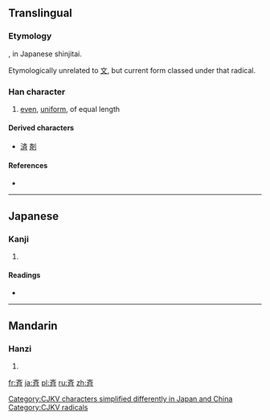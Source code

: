 {{also|齊|齐}}
==Translingual==
{{ja-forms|斉|[[齐]]|[[齊]]}}

===Etymology===
{{Han simp|齊}}, in Japanese shinjitai.

Etymologically unrelated to [[文]], but current form classed under that radical.

===Han character===
{{Han char|rn=67|rad=文|as=04|sn=8|four=|canj=卜大尸中 (YKSL)}}

# [[even]], [[uniform]], of equal length

====Derived characters====
* [[済]] [[剤]]

====References====
* {{Han ref|kx=0477.011|dkj=13454|dj=0834.050|hdz=32170.040|uh=6589|ud=25993}}

----

==Japanese==

===Kanji===
{{ja-kanji|grade=c|rs=文04}}

# {{defn|lang=ja|sort=文04}}

====Readings====
* {{ja-readings|on=[[せい]] (sei), [[さい]] (sai), [[ざい]] (zai)|kun=[[そろう]] (sorou), [[ひとしい]] (hitoshii), [[ひとしく]] (hitoshiku)}}

----

==Mandarin==

===Hanzi===
{{cmn-hanzi|pin=[[qí]] ([[qi2]])|wg=ch'i<sup>2</sup>}}

# {{defn|lang=cmn|sort=文04}}

[[Category:CJKV characters simplified differently in Japan and China]]
[[Category:CJKV radicals]]

[[fr:斉]]
[[ja:斉]]
[[pl:斉]]
[[ru:斉]]
[[zh:斉]]